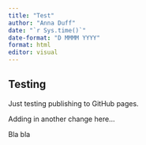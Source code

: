 ```yaml
---
title: "Test"
author: "Anna Duff"
date: "`r Sys.time()`"
date-format: "D MMMM YYYY"
format: html
editor: visual
---
```


## Testing

Just testing publishing to GitHub pages.

Adding in another change here...

Bla bla
